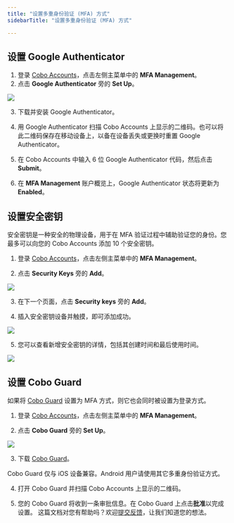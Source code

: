 ```yaml
---
title: "设置多重身份验证 (MFA) 方式"
sidebarTitle: "设置多重身份验证 (MFA) 方式"

---
```


## 设置 Google Authenticator

1. 登录 [Cobo Accounts](https://accounts.cobo.com/)，点击左侧主菜单中的 **MFA Management**。
2. 点击 **Google Authenticator** 旁的 **Set Up**。

<img src="/cn/images/cobo-accounts/q-HIkg_-w32EVlc6NBiAB8VpXO9FtOrm3Vll9uVWlxFljdf_2VxWloLqVvW6fMJ7T9i97PcPWNStXZtAahn1xVKil-BbVFr2Sl2HQz3DRjRZA10c6EfpPphRhu1WaCd9r9hWwznXWF7Jp3bQKnmVa4o.svg" className="screenshot_full_screen"/>

3. 下载并安装 Google Authenticator。

4. 用 Google Authenticator 扫描 Cobo Accounts 上显示的二维码。也可以将此二维码保存在移动设备上，以备在设备丢失或更换时重置 Google Authenticator。

5. 在 Cobo Accounts 中输入 6 位 Google Authenticator 代码，然后点击 **Submit**。

6. 在 **MFA Management** 账户概览上，Google Authenticator 状态将更新为 **Enabled**。

## 设置安全密钥

<Note>安全密钥是一种安全的物理设备，用于在 MFA 验证过程中辅助验证您的身份。您最多可以向您的 Cobo Accounts 添加 10 个安全密钥。</Note>

1. 登录 [Cobo Accounts](https://accounts.cobo.com/)，点击左侧主菜单中的 **MFA Management**。

2. 点击 **Security Keys** 旁的 **Add**。

<img src="/cn/images/cobo-accounts/q-HIkg_-w32EVlc6NBiAB8VpXO9FtOrm3Vll9uVWlxFljdf_2VxWloLqVvW6fMJ7T9i97PcPWNStXZtAahn1xVKil-BbVFr2Sl2HQz3DRjRZA10c6EfpPphRhu1WaCd9r9hWwznXWF7Jp3bQKnmVa4o.svg" className="screenshot_full_screen"/>

3. 在下一个页面，点击 **Security keys** 旁的 **Add**。

4. 插入安全密钥设备并触摸，即可添加成功。

<img src="/cn/images/cobo-accounts/g3FHKpCEbBANaxRHdKCyd-4XWe5pOpbIAyGZ5Qlz16FeW0luzTiOkR9S8gZcBXSC7-4oIlyvAJaiXD31ZblZM9y1Fuf1zIZC5T-1Q884aNfYSjLh7s-QFH05_kTtn5tXJfI99TzzMbbgEL7Q3GGed1M.png" className="screenshot_modal"/>

5. 您可以查看新增安全密钥的详情，包括其创建时间和最后使用时间。

<img src="/cn/images/cobo-accounts/y8XYrmZVMGjIxCn2rMr0U-Yy8ZLu0U2zt760lRR7lVdApX0VpDk0562DTlpWhicDSjr4jwaoaUCS88H0sSUmDBGQ2FEWX5VIIQK9SKWnmkrZzjJft8OT-7XZFLTGamtLn7Zxoj7D1M2L_Fle5CoHWck.png" className="screenshot_modal"/>


## 设置 Cobo Guard

<Note>如果将 [Cobo Guard](/cn/guard/introduction) 设置为 MFA 方式，则它也会同时被设置为登录方式。</Note>

1. 登录 [Cobo Accounts](https://accounts.cobo.com/)，点击左侧主菜单中的 **MFA Management**。

2. 点击 **Cobo Guard** 旁的 **Set Up**。

<img src="/cn/images/cobo-accounts/Dvyx_ZtDfRZMaGn9e3Hfd5-JZLWQNp4cr4DhRyyq97mjmMlXvw9sDrmbgxjXBpXEetMLaD2uTAQaoL7y1grMkEG7FBkx_4JZNZfwxrFcV8rfw6RYrxkoB4L0HWXu8gxAuB_mA74l_j7u_7UowQS6TiM.png" className="screenshot_full_screen"/>

3. 下载 [Cobo Guard](/cn/guard/introduction)。

<Note>Cobo Guard 仅与 iOS 设备兼容。Android 用户请使用其它多重身份验证方式。</Note>

4. 打开 Cobo Guard 并扫描 Cobo Accounts 上显示的二维码。

5. 您的 Cobo Guard 将收到一条审批信息。在 Cobo Guard 上点击**批准**以完成设置。
<Tip>这篇文档对您有帮助吗？欢迎[提交反馈](https://forms.zohopublic.com/cobo/form/DocumentFeedbackForm/formperma/QvLOhxJv1_JMsJ-1dleZ8Itb_7rzN-LtgvsDdxosoVI)，让我们知道您的想法。</Tip>